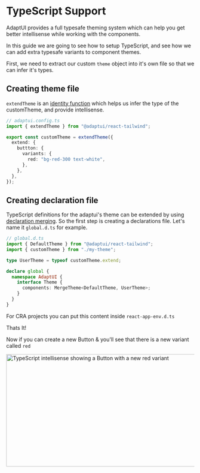 
# TypeScript Support

AdaptUI provides a full typesafe theming system which can help you get better
intellisense while working with the components.

In this guide we are going to see how to setup TypeScript, and see how we can
add extra typesafe variants to component themes.

First, we need to extract our custom `theme` object into it's own file so that
we can infer it's types.

## Creating theme file

`extendTheme` is an
[identity function](https://www.typescriptlang.org/docs/handbook/2/generics.html#hello-world-of-generics)
which helps us infer the type of the customTheme, and provide intellisense.

```ts
// adaptui.config.ts
import { extendTheme } from "@adaptui/react-tailwind";

export const customTheme = extendTheme({
  extend: {
    buttton: {
      variants: {
        red: "bg-red-300 text-white",
      },
    },
  },
});
```

## Creating declaration file

TypeScript definitions for the adaptui's theme can be extended by using
[declaration merging](https://www.typescriptlang.org/docs/handbook/declaration-merging.html).
So the first step is creating a declarations file. Let's name it `global.d.ts`
for example.

```ts
// global.d.ts
import { DefaultTheme } from "@adaptui/react-tailwind";
import { customTheme } from "./my-theme";

type UserTheme = typeof customTheme.extend;

declare global {
  namespace AdaptUI {
    interface Theme {
      components: MergeTheme<DefaultTheme, UserTheme>;
    }
  }
}
```

For CRA projects you can put this content inside `react-app-env.d.ts`

Thats It!

Now if you can create a new Button & you'll see that there is a new variant
called `red`

>

<Image
  alt="TypeScript intellisense showing a Button with a new red variant"
  width="600"
  height="300"
  layout="intrinsic"
  src="/ts-adaptui-variant.png"
  quality={100}
/>
